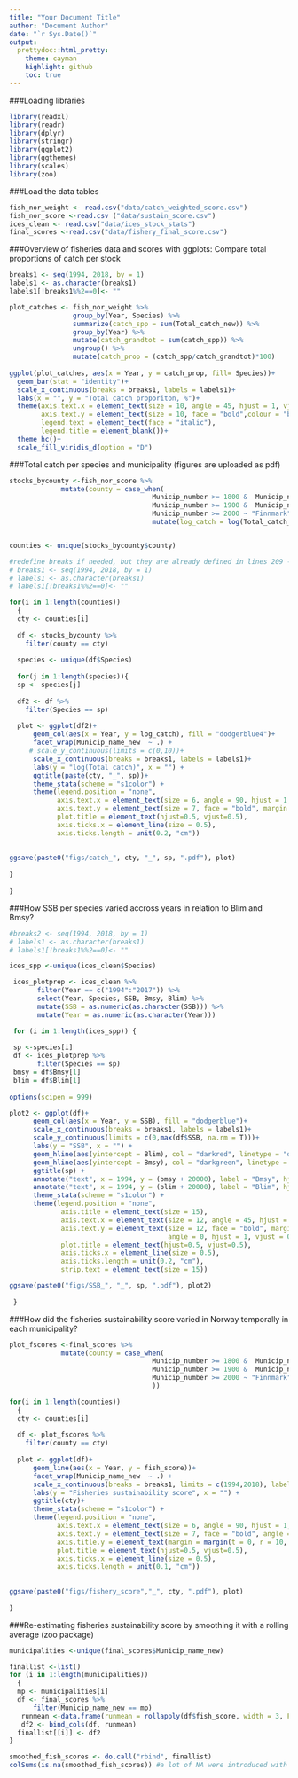 ```yaml
---
title: "Your Document Title"
author: "Document Author"
date: "`r Sys.Date()`"
output:
  prettydoc::html_pretty:
    theme: cayman
    highlight: github
    toc: true
---
```

###Loading libraries
```r
library(readxl)
library(readr)
library(dplyr)
library(stringr)
library(ggplot2)
library(ggthemes)
library(scales)
library(zoo)
```


###Load the data tables
```r
fish_nor_weight <- read.csv("data/catch_weighted_score.csv")
fish_nor_score <-read.csv ("data/sustain_score.csv")
ices_clean <- read.csv("data/ices_stock_stats")
final_scores <-read.csv("data/fishery_final_score.csv")
```

###Overview of fisheries data and scores with ggplots:
Compare total proportions of catch per stock  
```r
breaks1 <- seq(1994, 2018, by = 1)
labels1 <- as.character(breaks1)
labels1[!breaks1%%2==0]<- ""

plot_catches <- fish_nor_weight %>% 
                group_by(Year, Species) %>% 
                summarize(catch_spp = sum(Total_catch_new)) %>% 
                group_by(Year) %>% 
                mutate(catch_grandtot = sum(catch_spp)) %>% 
                ungroup() %>% 
                mutate(catch_prop = (catch_spp/catch_grandtot)*100)
                
ggplot(plot_catches, aes(x = Year, y = catch_prop, fill= Species))+
  geom_bar(stat = "identity")+
  scale_x_continuous(breaks = breaks1, labels = labels1)+
  labs(x = "", y = "Total catch proporiton, %")+
  theme(axis.text.x = element_text(size = 10, angle = 45, hjust = 1, vjust = 0.5, face = "bold", colour = "black"),
        axis.text.y = element_text(size = 10, face = "bold",colour = "black"),
        legend.text = element_text(face = "italic"),
        legend.title = element_blank())+
  theme_hc()+
  scale_fill_viridis_d(option = "D") 
```



###Total catch per species and municipality (figures are uploaded as pdf) 
```r
stocks_bycounty <-fish_nor_score %>% 
             mutate(county = case_when(
                                    Municip_number >= 1800 &  Municip_number < 1900 ~ "Nordland",
                                    Municip_number >= 1900 &  Municip_number < 2000 ~ "Troms",
                                    Municip_number >= 2000 ~ "Finnmark")) %>% 
                                    mutate(log_catch = log(Total_catch_new + 1))


counties <- unique(stocks_bycounty$county) 

#redefine breaks if needed, but they are already defined in lines 209 - 211
# breaks1 <- seq(1994, 2018, by = 1)
# labels1 <- as.character(breaks1)
# labels1[!breaks1%%2==0]<- ""

for(i in 1:length(counties))
  {
  cty <- counties[i]
  
  df <- stocks_bycounty %>%
    filter(county == cty)
  
  species <- unique(df$Species)
  
  for(j in 1:length(species)){
  sp <- species[j]
    
  df2 <- df %>% 
    filter(Species == sp)
  
  plot <- ggplot(df2)+
      geom_col(aes(x = Year, y = log_catch), fill = "dodgerblue4")+
      facet_wrap(Municip_name_new  ~ .) +
     # scale_y_continuous(limits = c(0,10))+
      scale_x_continuous(breaks = breaks1, labels = labels1)+
      labs(y = "log(Total catch)", x = "") +
      ggtitle(paste(cty, "_", sp))+
      theme_stata(scheme = "s1color") +
      theme(legend.position = "none", 
            axis.text.x = element_text(size = 6, angle = 90, hjust = 1, vjust = 0.5, face = "bold"),
            axis.text.y = element_text(size = 7, face = "bold", margin = margin(t = 0, r = 5, b = 0, l = 0)),
            plot.title = element_text(hjust=0.5, vjust=0.5),
            axis.ticks.x = element_line(size = 0.5),
            axis.ticks.length = unit(0.2, "cm"))
           
            
ggsave(paste0("figs/catch_", cty, "_", sp, ".pdf"), plot)
  
}
  
}


```

###How SSB per species varied accross years in relation to Blim and Bmsy?
```r
#breaks2 <- seq(1994, 2018, by = 1)
# labels1 <- as.character(breaks1)
# labels1[!breaks1%%2==0]<- ""

ices_spp <-unique(ices_clean$Species)

 ices_plotprep <- ices_clean %>% 
       filter(Year == c("1994":"2017")) %>% 
       select(Year, Species, SSB, Bmsy, Blim) %>% 
       mutate(SSB = as.numeric(as.character(SSB))) %>% 
       mutate(Year = as.numeric(as.character(Year)))

 for (i in 1:length(ices_spp)) {
   
 sp <-species[i]  
 df <- ices_plotprep %>% 
       filter(Species == sp)
 bmsy = df$Bmsy[1]
 blim = df$Blim[1]
 
options(scipen = 999) 

plot2 <- ggplot(df)+
      geom_col(aes(x = Year, y = SSB), fill = "dodgerblue")+
      scale_x_continuous(breaks = breaks1, labels = labels1)+
      scale_y_continuous(limits = c(0,max(df$SSB, na.rm = T)))+
      labs(y = "SSB", x = "") +
      geom_hline(aes(yintercept = Blim), col = "darkred", linetype = "dashed", size = 1) +
      geom_hline(aes(yintercept = Bmsy), col = "darkgreen", linetype = "dashed", size = 1) +
      ggtitle(sp) +
      annotate("text", x = 1994, y = (bmsy + 20000), label = "Bmsy", hjust = 0, color = "darkgreen", size = 7)+
      annotate("text", x = 1994, y = (blim + 20000), label = "Blim", hjust = 0, color = "darkred", size = 7)+
      theme_stata(scheme = "s1color") +
      theme(legend.position = "none", 
             axis.title = element_text(size = 15),
             axis.text.x = element_text(size = 12, angle = 45, hjust = 1, vjust = 0.5, face = "bold"),
             axis.text.y = element_text(size = 12, face = "bold", margin = margin(t = 0, r = 0, b = 0, l = 0),
                                        angle = 0, hjust = 1, vjust = 0),
             plot.title = element_text(hjust=0.5, vjust=0.5),
             axis.ticks.x = element_line(size = 0.5),
             axis.ticks.length = unit(0.2, "cm"),
             strip.text = element_text(size = 15))  

ggsave(paste0("figs/SSB_", "_", sp, ".pdf"), plot2)      
        
 } 

```


###How did the fisheries sustainability score varied in Norway temporally in each municipality?
```r
plot_fscores <-final_scores %>% 
             mutate(county = case_when(
                                    Municip_number >= 1800 &  Municip_number < 1900 ~ "Nordland",
                                    Municip_number >= 1900 &  Municip_number < 2000 ~ "Troms",
                                    Municip_number >= 2000 ~ "Finnmark"
                                    ))

for(i in 1:length(counties))
  {
  cty <- counties[i]
  
  df <- plot_fscores %>%
    filter(county == cty)
  
  plot <- ggplot(df)+
      geom_line(aes(x = Year, y = fish_score))+
      facet_wrap(Municip_name_new  ~ .) +
      scale_x_continuous(breaks = breaks1, limits = c(1994,2018), labels = labels1)+
      labs(y = "Fisheries sustainability score", x = "") +
      ggtitle(cty)+
      theme_stata(scheme = "s1color") +
      theme(legend.position = "none", 
            axis.text.x = element_text(size = 6, angle = 90, hjust = 1, vjust = 0.5, face = "bold"),
            axis.text.y = element_text(size = 7, face = "bold", angle = 0, hjust = 1, vjust = 0),
            axis.title.y = element_text(margin = margin(t = 0, r = 10, b = 0, l = 0)),
            plot.title = element_text(hjust=0.5, vjust=0.5),
            axis.ticks.x = element_line(size = 0.5),
            axis.ticks.length = unit(0.1, "cm"))
           
           
ggsave(paste0("figs/fishery_score","_", cty, ".pdf"), plot)
  
}

```

###Re-estimating fisheries sustainability score by smoothing it with a rolling average (zoo package)
```r
municipalities <-unique(final_scores$Municip_name_new)

finallist <-list()
for (i in 1:length(municipalities)) 
  {
  mp <- municipalities[i]
  df <- final_scores %>% 
      filter(Municip_name_new == mp)
   runmean <-data.frame(runmean = rollapply(df$fish_score, width = 3, FUN = mean,  fill=NA))
   df2 <- bind_cols(df, runmean)
  finallist[[i]] <- df2  
}

smoothed_fish_scores <- do.call("rbind", finallist)
colSums(is.na(smoothed_fish_scores)) #a lot of NA were introduced with a rolling mean, because some municipailities have too few data lines. Does it make sense to use rolling mean then_



```

